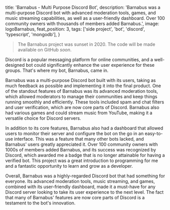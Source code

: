 
  title: 'Barnabus - Multi Purpose Discord Bot',
  description:
    'Barnabus was a multi-purpose Discord bot with advanced moderation tools, games, and music streaming capabilities, as well as a user-friendly dashboard. Over 100 community owners with thousands of members added Barnabus.',
  image: logoBarnabus,
  feat_position: 3,
  tags: ['side project', 'bot', 'discord', 'typescript', 'mongodb'],
}


> The Barnabus project was sunset in 2020. The code will be made available on GitHub _soon_.

Discord is a popular messaging platform for online communities, and a well-designed bot could significantly enhance the user experience for these groups. That's where my bot, Barnabus, came in.

Barnabus was a multi-purpose Discord bot built with its users, taking as much feedback as possible and implementing it into the final product. One of the standout features of Barnabus was its advanced moderation tools, which allowed moderators to manage their communities and keep things running smoothly and efficiently. These tools included spam and chat filters and user verification, which are now core parts of Discord. Barnabus also had various games and could stream music from YouTube, making it a versatile choice for Discord servers.

In addition to its core features, Barnabus also had a dashboard that allowed users to monitor their server and configure the bot on the go in an easy-to-use interface. This was a feature that many other bots lacked, and Barnabus' users greatly appreciated it.
Over 100 community owners with 1000s of members added Barnabus, and its success was recognized by Discord, which awarded me a badge that is no longer attainable for having a verified bot. This project was a great introduction to programming for me and a fantastic opportunity to learn and grow as a developer.

Overall, Barnabus was a highly-regarded Discord bot that had something for everyone. Its advanced moderation tools, music streaming, and games, combined with its user-friendly dashboard, made it a must-have for any Discord server looking to take its user experience to the next level. The fact that many of Barnabus' features are now core parts of Discord is a testament to the bot's innovation.
